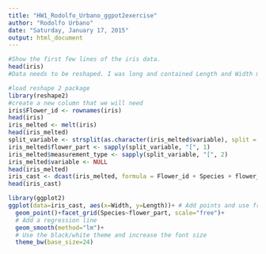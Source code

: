```yaml
---
title: "HW1_Rodolfo_Urbano_ggpot2exercise"
author: "Rodolfo Urbano"
date: "Saturday, January 17, 2015"
output: html_document
---
```



```r
#Show the first few lines of the iris data.
head(iris)
#Data needs to be reshaped. I was long and contained Length and Width measurements of for plant parts (Petal & Sepal) as separate columns. Measurement will be merged and plant part information provided as a value in a new column.
```

```r
#load reshape 2 package
library(reshape2)
#create a new column that we will need
iris$Flower_id <- rownames(iris)
head(iris)
iris_melted <- melt(iris)
head(iris_melted)
split_variable <- strsplit(as.character(iris_melted$variable), split = "\\.")
iris_melted$flower_part <- sapply(split_variable, "[", 1)
iris_melted$measurement_type <- sapply(split_variable, "[", 2)
iris_melted$variable <- NULL
head(iris_melted)
iris_cast <- dcast(iris_melted, formula = Flower_id + Species + flower_part ~ measurement_type)
head(iris_cast)

library(ggplot2)
ggplot(data=iris_cast, aes(x=Width, y=Length))+ # Add points and use free scales in the facet
  geom_point()+facet_grid(Species~flower_part, scale="free")+
  # Add a regression line
  geom_smooth(method="lm")+
  # Use the black/white theme and increase the font size
  theme_bw(base_size=24)

```


